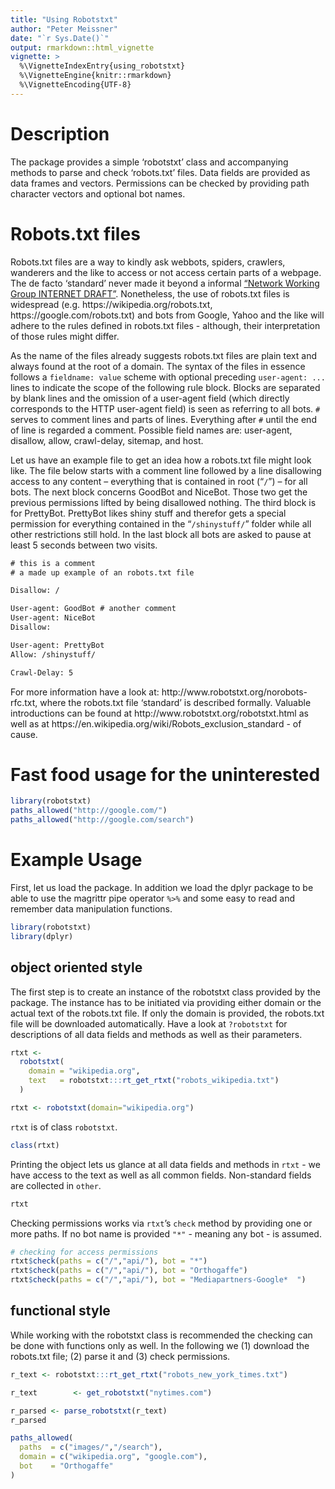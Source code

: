 ```yaml
---
title: "Using Robotstxt"
author: "Peter Meissner"
date: "`r Sys.Date()`"
output: rmarkdown::html_vignette
vignette: >
  %\VignetteIndexEntry{using_robotstxt}
  %\VignetteEngine{knitr::rmarkdown}
  %\VignetteEncoding{UTF-8}
---
```


# Description 

The package provides a simple 'robotstxt' class and accompanying methods to parse and check 'robots.txt' files. Data fields are provided as data frames and vectors. Permissions can be checked by providing path character vectors and optional bot names.
    
    
# Robots.txt files

Robots.txt files are a way to kindly ask webbots, spiders, crawlers, wanderers and the like to access or not access certain parts of a webpage. The de facto  'standard' never made it beyond a informal ["Network Working Group INTERNET DRAFT"](http://www.robotstxt.org/norobots-rfc.txt). Nonetheless, the use of  robots.txt files is widespread (e.g. https://wikipedia.org/robots.txt, https://google.com/robots.txt) and bots from Google, Yahoo and the like will adhere to the rules defined in robots.txt files - although, their interpretation of those rules might differ. 

As the name of the files already suggests robots.txt files are plain text and always found at the root of a domain. The syntax of the files in essence follows a `fieldname: value` scheme with optional preceding `user-agent: ...` lines to indicate the scope of the following rule block. Blocks are separated by blank lines and the omission of a user-agent field (which directly corresponds to the HTTP user-agent field) is seen as referring to all bots. `#` serves to comment lines and parts of lines. Everything after `#` until the end of line is regarded a comment. Possible field names are: user-agent, disallow, allow, crawl-delay, sitemap, and host. 


Let us have an example file to get an idea how a robots.txt file might look like. The file below starts with a comment line followed by a line disallowing access to any content -- everything that is contained in root ("`/`") -- for all bots. The next block concerns GoodBot and NiceBot. Those two get the previous permissions lifted by being disallowed nothing. The third block is for PrettyBot. PrettyBot likes shiny stuff and therefor gets a special permission for everything contained in the "`/shinystuff/`" folder while all other restrictions still hold. In the last block all bots are asked to pause at least 5 seconds between two visits. 


```robots.txt
# this is a comment 
# a made up example of an robots.txt file

Disallow: /

User-agent: GoodBot # another comment
User-agent: NiceBot
Disallow: 

User-agent: PrettyBot
Allow: /shinystuff/

Crawl-Delay: 5
```

For more information have a look at: http://www.robotstxt.org/norobots-rfc.txt, where the robots.txt file 'standard' is described formally. Valuable introductions can be found at http://www.robotstxt.org/robotstxt.html as well as at https://en.wikipedia.org/wiki/Robots_exclusion_standard - of cause. 

# Fast food usage for the uninterested

```r
library(robotstxt)
paths_allowed("http://google.com/")
paths_allowed("http://google.com/search")
```



# Example Usage 

First, let us load the package. In addition we load the dplyr package to be able to use the magrittr pipe operator `%>%` and some easy to read and remember data manipulation functions.

```r
library(robotstxt)
library(dplyr)
```

## object oriented style

The first step is to create an instance of the robotstxt class provided by the package. The instance has to be initiated via providing either domain or the actual text of the robots.txt file. If only the domain is provided, the robots.txt file will be downloaded automatically. Have a look at `?robotstxt` for descriptions of all data fields and methods as well as their parameters. 


```r
rtxt <- 
  robotstxt(
    domain = "wikipedia.org", 
    text   = robotstxt:::rt_get_rtxt("robots_wikipedia.txt")
  )
```

```r
rtxt <- robotstxt(domain="wikipedia.org")
```

`rtxt` is of class `robotstxt`.

```r
class(rtxt)
```

Printing the object lets us glance at all data fields and methods in `rtxt` - we have access to the text as well as all common fields. Non-standard fields are collected in `other`.

```r
rtxt
```

Checking permissions works via `rtxt`'s `check` method by providing one or more paths. If no bot name is provided `"*"` - meaning any bot - is assumed. 


```r
# checking for access permissions
rtxt$check(paths = c("/","api/"), bot = "*")
rtxt$check(paths = c("/","api/"), bot = "Orthogaffe")
rtxt$check(paths = c("/","api/"), bot = "Mediapartners-Google*  ")
```



## functional style

While working with the robotstxt class is recommended the checking can be done with functions only as well. In the following we (1) download the robots.txt file; (2) parse it and (3) check permissions.

```r
r_text <- robotstxt:::rt_get_rtxt("robots_new_york_times.txt")
```

```r
r_text        <- get_robotstxt("nytimes.com") 
```

```r
r_parsed <- parse_robotstxt(r_text)
r_parsed
```

```r
paths_allowed(
  paths  = c("images/","/search"), 
  domain = c("wikipedia.org", "google.com"),
  bot    = "Orthogaffe"
)
``` 







